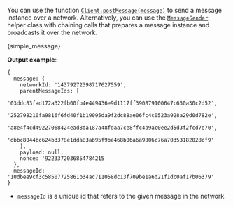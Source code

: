 
You can use the function [`Client.postMessage(message)`](./../api_reference.md#postmessagemessage-promise) to send a message instance over a network. Alternatively, you can
use the [`MessageSender`](./../api_reference.md#messagesender) helper class with chaining calls that prepares a message instance and broadcasts it over the
network.

<CodeBlock className="language-javascript">{simple_message}</CodeBlock>

**Output example**:

```string
{
  message: {
    networkId: '14379272398717627559',
    parentMessageIds: [
      '03ddc83fad172a322fb00fb4e449436e9d1117ff390879100647c650a30c2d52',
      '252798210fa9816f6fd40f1b19095da9f2dc88ae06fc4c0523a928a29d0d782e',
      'a8e4f4cd49227068424ead8da187a48fdaa7ce8ffc4b9ac0ee2d5d3f2fcd7e70',
      'dbbc8044bc624b3378e1dda83ab95f9be468b06a6a9806c76a70353182028cf9'
    ],
    payload: null,
    nonce: '9223372036854784215'
  },
  messageId: '10dbee9cf3c58507725861b34ac711058dc13f709be1a6d21f1dc0af17b06379'
}
```

- `messageId` is a unique id that refers to the given message in the network.
